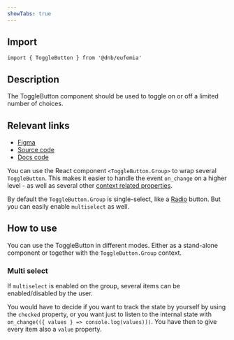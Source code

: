 ```yaml
---
showTabs: true
---
```


## Import

```tsx
import { ToggleButton } from '@dnb/eufemia'
```

## Description

The ToggleButton component should be used to toggle on or off a limited number of choices.

## Relevant links

- [Figma](https://www.figma.com/design/cdtwQD8IJ7pTeE45U148r1/%F0%9F%92%BB-Eufemia---Web?node-id=4243-1493)
- [Source code](https://github.com/dnbexperience/eufemia/tree/main/packages/dnb-eufemia/src/components/toggle-button)
- [Docs code](https://github.com/dnbexperience/eufemia/tree/main/packages/dnb-design-system-portal/src/docs/uilib/components/toggle-button)

You can use the React component `<ToggleButton.Group>` to wrap several `ToggleButton`. This makes it easier to handle the event `on_change` on a higher level - as well as several other [context related properties](/uilib/components/toggle-button/properties).

By default the `ToggleButton.Group` is single-select, like a [Radio](/uilib/components/radio) button. But you can easily enable `multiselect` as well.

## How to use

You can use the ToggleButton in different modes. Either as a stand-alone component or together with the `ToggleButton.Group` context.

### Multi select

If `multiselect` is enabled on the group, several items can be enabled/disabled by the user.

You would have to decide if you want to track the state by yourself by using the `checked` property, or you want just to listen to the internal state with `on_change(({ values } => console.log(values)))`. You have then to give every item also a `value` property.
